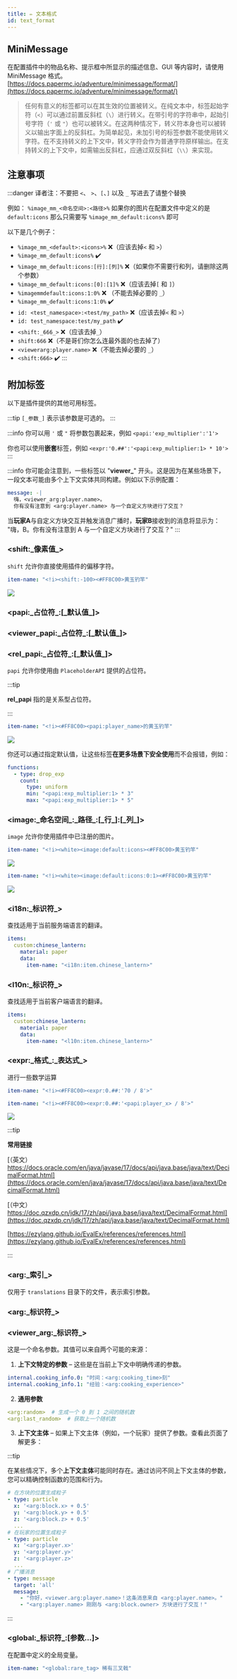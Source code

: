 ```yaml
---
title: ✏️ 文本格式
id: text_format
---
```


## MiniMessage

在配置插件中的物品名称、提示框中所显示的描述信息、GUI 等内容时，请使用 MiniMessage 格式。[https://docs.papermc.io/adventure/minimessage/format/](https://docs.papermc.io/adventure/minimessage/format/)

> 任何有意义的标签都可以在其生效的位置被转义。在纯文本中，标签起始字符（`<`）可以通过前置反斜杠（`\`）进行转义。在带引号的字符串中，起始引号字符（`'` 或 `"`）也可以被转义。在这两种情况下，转义符本身也可以被转义以输出字面上的反斜杠。为简单起见，未加引号的标签参数不能使用转义字符。在不支持转义的上下文中，转义字符会作为普通字符原样输出。在支持转义的上下文中，如需输出反斜杠，应通过双反斜杠（`\\`）来实现。

## 注意事项

:::danger
译者注：不要把 `<`、 `>`、`[`、`]` 以及 `_` 写进去了请整个替换

例如： `%image_mm_<命名空间>:<路径>%` 如果你的图片在配置文件中定义的是 `default:icons` 那么只需要写 `%image_mm_default:icons%` 即可

以下是几个例子：
- `%image_mm_<default>:<icons>%` ❌️（应该去掉`<` 和 `>`）
- `%image_mm_default:icons%` ✔️
- `%image_mm_default:icons:[行]:[列]%` ❌️（如果你不需要行和列，请删除这两个参数）
- `%image_mm_default:icons:[0]:[1]%` ❌️（应该去掉`[` 和 `]`）
- `%imagemmdefault:icons:1:0%` ❌️ （不能去掉必要的 `_`）
- `%image_mm_default:icons:1:0%` ✔️
- `id: <test_namespace>:<test/my_path>` ❌️（应该去掉`<` 和 `>`）
- `id: test_namespace:test/my_path` ✔️
- `<shift:_666_>` ❌️（应该去掉`_`）
- `shift:666` ❌️（不是哥们你怎么连最外面的也去掉了）
- `<viewerarg:player.name>` ❌️（不能去掉必要的 `_`）
- `<shift:666>` ✔️
:::

## 附加标签

以下是插件提供的其他可用标签。

:::tip
`[_参数_]` 表示该参数是可选的。
:::

:::info
你可以用 `'` 或 `"` 将参数包裹起来，例如 `<papi:'exp_multiplier':'1'>`

你也可以使用**嵌套**标签，例如 `<expr:'0.##':'<papi:exp_multiplier:1> * 10'>`
:::

:::info
你可能会注意到，一些标签以 "**viewer\_**" 开头。这是因为在某些场景下，一段文本可能由多个上下文实体共同构建。例如以下示例配置：

```yaml
message: -|
  嗨，<viewer_arg:player.name>。
  你有没有注意到 <arg:player.name> 与一个自定义方块进行了交互？
```

当**玩家A**与自定义方块交互并触发消息广播时，**玩家B**接收到的消息将显示为：\
"嗨，B。你有没有注意到 A 与一个自定义方块进行了交互？"
:::

### \<shift:\_像素值\_>

`shift` 允许你直接使用插件的偏移字符。

```yaml
item-name: "<!i><shift:-100><#FF8C00>黄玉钓竿"
```

![](/img/i18n/zh-Hans/text_format_1.png)

### \<papi:\_占位符\_:\[\_默认值\_]>

### \<viewer\_papi:\_占位符\_:\[\_默认值\_]>

### \<rel\_papi:\_占位符\_:\[\_默认值\_]>

`papi` 允许你使用由 `PlaceholderAPI` 提供的占位符。

:::tip

**rel\_papi** 指的是关系型占位符。

:::

```yaml
item-name: "<!i><#FF8C00><papi:player_name>的黄玉钓竿"
```

![](/img/i18n/zh-Hans/text_format_2.png)

你还可以通过指定默认值，让这些标签**在更多场景下安全使用**而不会报错，例如：

```yaml
functions:
  - type: drop_exp
    count:
      type: uniform
      min: "<papi:exp_multiplier:1> * 3"
      max: "<papi:exp_multiplier:1> * 5"
```

### \<image:\_命名空间\_:\_路径\_:\[\_行\_]:\[\_列\_]>

`image` 允许你使用插件中已注册的图片。

```yaml
item-name: "<!i><white><image:default:icons><#FF8C00>黄玉钓竿"
```

![](/img/i18n/zh-Hans/text_format_3.png)

```yaml
item-name: "<!i><white><image:default:icons:0:1><#FF8C00>黄玉钓竿"
```

![](/img/i18n/zh-Hans/text_format_4.png)

### \<i18n:\_标识符\_>

查找适用于当前服务端语言的翻译。

```yaml
items:
  custom:chinese_lantern:
    material: paper
    data:
      item-name: "<i18n:item.chinese_lantern>"
```

### \<l10n:\_标识符\_>

查找适用于当前客户端语言的翻译。

```yaml
items:
  custom:chinese_lantern:
    material: paper
    data:
      item-name: "<l10n:item.chinese_lantern>"
```

### \<expr:\_格式\_:\_表达式\_>

进行一些数学运算

```yaml
item-name: "<!i><#FF8C00><expr:0.##:'70 / 8'>"
```

```yaml
item-name: "<!i><#FF8C00><expr:0.##:'<papi:player_x> / 8'>"
```

![](/img/text_format_5.png)

:::tip

**常用链接**

[（英文） https://docs.oracle.com/en/java/javase/17/docs/api/java.base/java/text/DecimalFormat.html](https://docs.oracle.com/en/java/javase/17/docs/api/java.base/java/text/DecimalFormat.html)

[（中文） https://doc.qzxdp.cn/jdk/17/zh/api/java.base/java/text/DecimalFormat.html](https://doc.qzxdp.cn/jdk/17/zh/api/java.base/java/text/DecimalFormat.html)

[https://ezylang.github.io/EvalEx/references/references.html](https://ezylang.github.io/EvalEx/references/references.html)

:::

### \<arg:\_索引\_>

仅用于 `translations` 目录下的文件，表示索引参数。

### \<arg:\_标识符\_>

### \<viewer\_arg:\_标识符\_>

这是一个命名参数。其值可以来自两个可能的来源：

1. **上下文特定的参数** – 这些是在当前上下文中明确传递的参数。

```yaml
internal.cooking_info.0: "时间：<arg:cooking_time>刻"
internal.cooking_info.1: "经验：<arg:cooking_experience>"
```

2. **通用参数**

```yaml
<arg:random>  # 生成一个 0 到 1 之间的随机数
<arg:last_random>  # 获取上一个随机数
```

3. **上下文主体** – 如果上下文主体（例如，一个玩家）提供了参数。查看此页面了解更多：

:::tip

在某些情况下，多个**上下文主体**可能同时存在。通过访问不同上下文主体的参数，您可以精确控制函数的范围和行为。

```yaml
# 在方块的位置生成粒子
- type: particle
  x: '<arg:block.x> + 0.5'
  y: '<arg:block.y> + 0.5'
  z: '<arg:block.z> + 0.5'
  ...
# 在玩家的位置生成粒子
- type: particle
  x: '<arg:player.x>'
  y: '<arg:player.y>'
  z: '<arg:player.z>'
  ...
# 广播消息
- type: message
  target: 'all'
  message:
    - "你好，<viewer.arg:player.name>！这条消息来自 <arg:player.name>。"
    - "<arg:player.name> 刚刚与 <arg:block.owner> 方块进行了交互！"
```

:::

### \<global:\_标识符\_:\[参数...]>

在配置中定义的全局变量。

```yaml
item-name: "<global:rare_tag> 稀有三叉戟"
```